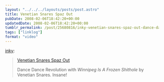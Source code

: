 ```yaml
---
layout: "../../../layouts/posts/post.astro"
title: Venetian Snares Spaz Out
pubDate: 2008-02-06T18:42:20+00:00
updatedDate: 2008-02-06T18:42:20+00:00
tumblr_permalink: /post/25680816/inky-venetian-snares-spaz-out-dance-dance
tags: ["linklog"]
format: "video"
---
```



<YouTube id="https://www.youtube.com/watch?v=-nXBuy2AksQ" />

[inky][1]:

> [Venetian Snares Spaz Out][2]
>
> Dance Dance Revolution with _Winnipeg Is A Frozen Shithole_ by Venetian Snares. Insane!

[1]: http://daily.boxofjunk.ws/post/25670778
[2]: http://www.youtube.com/watch?v=-nXBuy2AksQ
